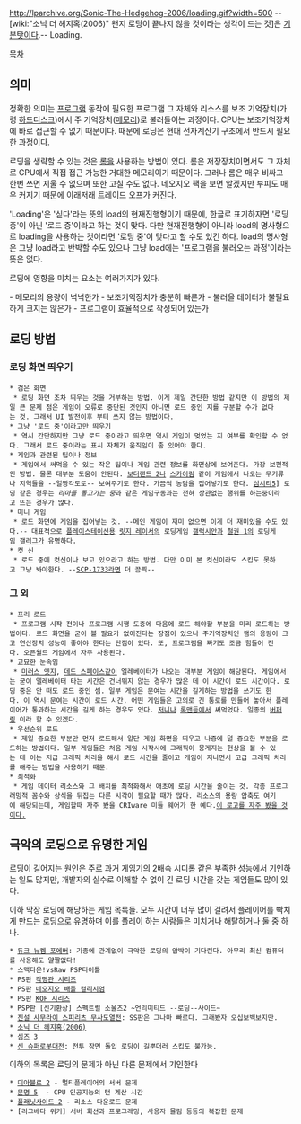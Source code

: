 http://lparchive.org/Sonic-The-Hedgehog-2006/loading.gif?width=500
--[wiki:"소닉 더 헤지혹(2006)" 왠지 로딩이 끝나지 않을 것이라는 생각이 드는 것]은 [[기분탓]]이다.--
Loading.

[[목차]]

== 의미 ==
정확한 의미는 [[프로그램]] 동작에 필요한 프로그램 그 자체와 리소스를 보조 기억장치(가령 [[하드디스크]])에서 주 기억장치([[메모리]])로 불러들이는 과정이다. CPU는 보조기억장치에 바로 접근할 수 없기 때문이다. 때문에 로딩은 현대 전자계산기 구조에서 반드시 필요한 과정이다. 

로딩을 생략할 수 있는 것은 [[롬]]을 사용하는 방법이 있다. 롬은 저장장치이면서도 그 자체로 CPU에서 직접 접근 가능한 거대한 메모리이기 때문이다. 그러나 롬은 매우 비싸고 한번 쓰면 지울 수 없으며 또한 고칠 수도 없다. 네오지오 팩을 보면 알겠지만 부피도 매우 커지기 때문에 이래저래 트레이드 오프가 커진다.

'Loading'은 '싣다'라는 뜻의 load의 현재진행형이기 때문에, 한글로 표기하자면 '로딩 중'이 아닌 '로드 중'이라고 하는 것이 맞다. 다만 현재진행형이 아니라 load의 명사형으로 loading을 사용하는 것이라면 '로딩 중'이 맞다고 할 수도 있긴 하다. load의 명사형은 그냥 load라고 반박할 수도 있으나 그냥 load에는 '프로그램을 불러오는 과정'이라는 뜻은 없다.

로딩에 영향을 미치는 요소는 여러가지가 있다.

- 메모리의 용량이 넉넉한가
- 보조기억장치가 충분히 빠른가
- 불러올 데이터가 불필요하게 크지는 않은가
- 프로그램이 효율적으로 작성되어 있는가

== 로딩 방법 ==
=== 로딩 화면 띄우기 ===
 * 검은 화면
  * 로딩 화면 조차 띄우는 것을 거부하는 방법. 이게 제일 간단한 방법 같지만 이 방법의 제일 큰 문제 점은 게임이 오류로 중단된 것인지 아니면 로드 중인 지를 구분할 수가 없다는 것. 그래서 [[UI]] 발전이후 부터 쓰지 않는 방법이다.
 * 그냥 '로드 중'이라고만 띄우기
  * 역시 간단하지만 그냥 로드 중이라고 띄우면 역시 게임이 멎었는 지 여부를 확인할 수 없다. 그래서 로드 중이라는 표시 자체가 움직임이 좀 있어야 한다.
 * 게임과 관련된 팁이나 정보
  * 게임에서 써먹을 수 있는 작은 팁이나 게임 관련 정보를 화면상에 보여준다. 가장 보편적인 방법. 물론 대부분 도움이 안된다. [[보더랜드 2]]나 [[스카이림]] 같이 게임에서 나오는 무기류나 지역들을 --얼짱각도로-- 보여주기도 한다. 가끔씩 농담을 집어넣기도 한다. [[심시티5]]] 로딩 같은 경우는 ''라마를 몰고가는 중''과 같은 게임구동과는 전혀 상관없는 행위를 하는중이라고 뜨는 경우가 많다.
 * 미니 게임
  * 로드 화면에 게임을 집어넣는 것. --메인 게임이 재미 없으면 이게 더 재미있을 수도 있다.-- 대표적으로 [[플레이스테이션]]용 [[릿지 레이서]]의 로딩게임 [[갤럭시안]]과 [[철권 1]]의 로딩게임 [[갤러그]]가 유명하다.
 * 컷 신
  * 로드 중에 컷신이나 보고 있으라고 하는 방법. 다만 이미 본 컷신이라도 스킵도 못하고 그냥 봐야한다. --[[SCP-1733]]라면 더 끔찍--
=== 그 외 ===
 * 프리 로드
  * 프로그램 시작 전이나 프로그램 시행 도중에 다음에 로드 해야할 부분을 미리 로드하는 방법이다. 로드 화면을 굳이 볼 필요가 없어진다는 장점이 있으나 주기억장치인 램의 용량이 크고 연산장치 성능이 좋아야 한다는 단점이 있다. 또, 프로그램을 짜기도 조금 힘들어 진다. 오픈월드 게임에서 자주 사용된다.
 * 교묘한 눈속임
  * [[미러스 엣지]], [[데드 스페이스]]같이 엘레베이터가 나오는 대부분 게임이 해당된다. 게임에서는 굳이 엘레베이터 타는 시간은 건너뛰지 않는 경우가 많은 데 이 시간이 로드 시간이다. 로딩 중은 안 떠도 로드 중인 셈. 일부 게임은 문여는 시간을 길게하는 방법을 쓰기도 한다. 이 역시 문여는 시간이 로드 시간. 어떤 게임들은 고의로 긴 통로를 만들어 놓아서 플레이어가 통과하는 시간을 길게 하는 경우도 있다. [[저니]]나 [[록맨]]등에서 써먹었다. 일종의 [[버퍼링]] 이라 할 수 있겠다.
 * 우선순위 로드
  * 제일 중요한 부분만 먼저 로드해서 일단 게임 화면을 띄우고 나중에 덜 중요한 부분을 로드하는 방법이다. 일부 게임들은 처음 게임 시작시에 그래픽이 뭉게지는 현상을 볼 수 있는 데 이는 저급 그래픽 처리을 해서 로드 시간을 줄이고 게임이 지나면서 고급 그래픽 처리를 해주는 방법을 사용하기 때문.
 * 최적화
  * 게임 데이터 리소스와 그 배치를 최적화해서 애초에 로딩 시간을 줄이는 것. 각종 프로그래밍적 꼼수와 상식을 뒤집는 다른 시각이 필요할 때가 많다. 리소스의 용량 압축도 여기에 해당되는데, 게임할때 자주 봤을 CRIware 미들 웨어가 한 예다.[http://segaretro.org/images/thumb/c/c8/Criware.svg/475px-Criware.svg.png 이 로고를 자주 봤을 것이다.]


== 극악의 로딩으로 유명한 게임 ==
로딩이 길어지는 원인은 주로 과거 게임기의 2배속 시디롬 같은 부족한 성능에서 기인하는 일도 많지만, 개발자의 실수로 이해할 수 없이 긴 로딩 시간을 갖는 게임들도 많이 있다.

이하 막장 로딩에 해당하는 게임 목록들. 모두 시간이 너무 많이 걸려서 플레이어를 빡치게 만드는 로딩으로 유명하며 이를 플레이 하는 사람들은 미치거나 해탈하거나 둘 중 하나. 

 * [[듀크 뉴켐 포에버]]: 기종에 관계없이 극악한 로딩의 압박이 기다린다. 아무리 최신 컴퓨터를 사용해도 얄짤없다!
 * 스맥다운!vsRaw PSP타이틀
 * PS판 [[각명관 시리즈]]
 * PS판 [[네오지오 배틀 컬리시엄]]
 * PS판 [[KOF 시리즈]]
 * PSP판 [신기환상] 스펙트럴 소울즈2 ~언리미티드 --로딩--사이드~
 * [[진설 사무라이 스피리츠 무사도열전]]: SS판은 그나마 빠르다. 그래봤자 오십보백보지만.
 * [[소닉 더 헤지혹(2006)]]
 * [[심즈 3]]
 * [[신 슈퍼로봇대전]]: 전투 장면 돌입 로딩이 길뿐더러 스킵도 불가능.


이하의 목록은 로딩의 문제가 아닌 다른 문제에서 기인한다
 * [[디아블로 2]] - 멀티플레이어의 서버 문제 
 * [[문명 5]]  - CPU 인공지능의 턴 계산 시간
 * [[플래닛사이드 2]] - 리소스 다운로드 문제
 * [리그베다 위키] 서버 회선과 프로그래밍, 사용자 몰림 등등의 복잡한 문제 
